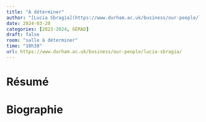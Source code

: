 ```yaml
---
title: "À déterminer"
author: "[Lucia Sbragia](https://www.durham.ac.uk/business/our-people/lucia-sbragia/)"
date: 2024-03-20
categories: [2023-2024, GERAD]
draft: false
room: "salle à déterminer"
time: "10h30"
url: https://www.durham.ac.uk/business/our-people/lucia-sbragia/
---
```


# Résumé

# Biographie
